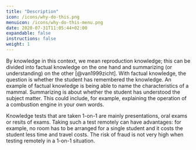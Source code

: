 ```yaml
---
title: "Description"
icon: /icons/why-do-this.png
menuicon: /icons/why-do-this-menu.png
date: 2020-07-31T11:05:44+02:00
expandable: false
instructions: false
weight: 1
---
```


By knowledge in this context, we mean reproduction knowledge; this can be divided into factual knowledge on the one hand and summarizing (or understanding) on the other [@van1999zicht]. With factual knowledge, the question is whether the student has remembered the knowledge. An example of factual knowledge is being able to name the characteristics of a mammal. Summarizing is about whether the student has understood the subject matter. This could include, for example, explaining the operation of a combustion engine in your own words.

Knowledge tests that are taken 1-on-1 are mainly presentations, oral exams or resits of exams. Taking such a test remotely can have advantages: for example, no room has to be arranged for a single student and it costs the student less time and travel costs. The risk of fraud is not very high when testing remotely in a 1-on-1 situation.